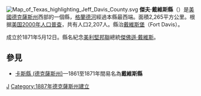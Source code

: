{{Otheruses|傑佛遜縣|subject=美國德克薩斯州的一個縣|other=同名或名字類似的縣}}
[[File:Map_of_Texas_highlighting_Jeff_Davis_County.svg|right]]
'''傑夫·戴維斯縣'''（{{lang-en|Jeff Davis County}}）是[[美國|美國]][[德克薩斯州|德克薩斯州]]西部的一個縣，[[格蘭德河|格蘭德河]]經過本縣最西端。面積2,265平方公里。根据[[美国2000年人口普查|美国2000年人口普查]]，共有人口2,207人。縣治[[戴維斯堡|戴維斯堡]]（Fort Davis）。

成立於1871年5月12日。縣名紀念[[美利堅邦聯|美利堅邦聯]]總統[[傑佛遜·戴維斯|傑佛遜·戴維斯]]。

== 參見 ==
* [[卡斯縣_(德克薩斯州)|卡斯縣 (德克薩斯州)]]—1861至1871年間易名為'''戴維斯縣'''
{{德克萨斯州}}
{{texas-stub}}
[[Category:得克萨斯州行政区划|J]]
[[Category:1887年德克薩斯州建立|Category:1887年德克薩斯州建立]]